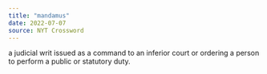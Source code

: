 ```yaml
---
title: "mandamus"
date: 2022-07-07
source: NYT Crossword
---
```


a judicial writ issued as a command to an inferior court or ordering a person to perform a public or statutory duty.
